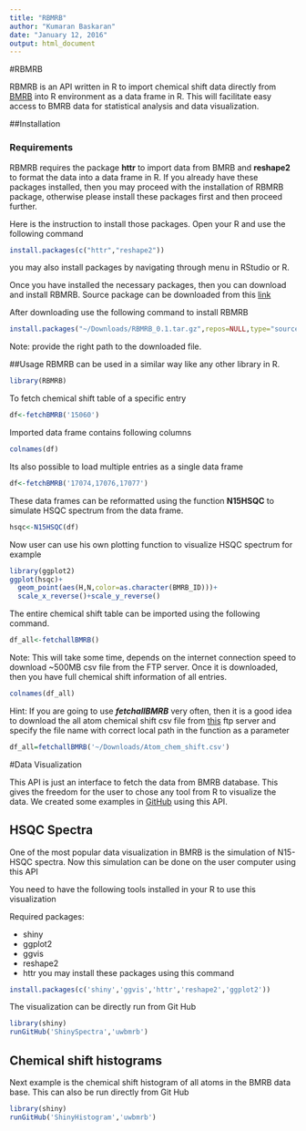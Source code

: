 ```yaml
---
title: "RBMRB"
author: "Kumaran Baskaran"
date: "January 12, 2016"
output: html_document
---
```


#RBMRB

RBMRB is an API written in R  to import chemical shift data directly from [BMRB](http://bmrb.wisc.edu/) into R environment 
as a data frame in R. This will facilitate easy access to BMRB data for statistical analysis and data visualization. 

##Installation

### Requirements

RBMRB requires the package **httr** to import data from BMRB and **reshape2** to format the data into a data frame in R. If you already have these packages installed, then you may proceed with the installation of RBMRB package, otherwise please install these packages first and then proceed further.

Here is the instruction to install those packages. Open your R and use the following command 

```r
install.packages(c("httr","reshape2"))
```
you may also install packages by navigating through menu in RStudio or R.

Once you have installed the necessary packages, then you can download and install RBMRB.
Source package can be downloaded from this [link](https://github.com/uwbmrb/RBMRB/blob/master/RBMRB_0.1.tar.gz?raw=true)

After downloading use the following command to install RBMRB
```r
install.packages("~/Downloads/RBMRB_0.1.tar.gz",repos=NULL,type="source")
```

Note: provide the right path to the downloaded file.

##Usage
RBMRB can be used in a similar way like any other library in R. 

```r
library(RBMRB)
```

To fetch chemical shift table of a specific entry
```r
df<-fetchBMRB('15060')
```
Imported data frame contains following columns
```r
colnames(df)
```

Its also possible to load multiple entries as a single data frame
```r
df<-fetchBMRB('17074,17076,17077')
```

These data frames can be reformatted using the function **N15HSQC** to simulate HSQC spectrum from the data frame.
```r
hsqc<-N15HSQC(df)
```
Now user can use his own plotting function to visualize HSQC spectrum
for example
```r
library(ggplot2)
ggplot(hsqc)+
  geom_point(aes(H,N,color=as.character(BMRB_ID)))+
  scale_x_reverse()+scale_y_reverse()
```

The entire chemical shift table can be imported using the following command. 
```r
df_all<-fetchallBMRB()
```
Note: This will take some time, depends on the internet connection speed  to download ~500MB csv file from the FTP
server.
Once it is downloaded, then you have full chemical shift information of all entries. 
```r
colnames(df_all)
```

Hint: If you are going to use  ***fetchallBMRB*** very often, then it is a good idea to download the all atom chemical shift csv file from [this](http://www.bmrb.wisc.edu/ftp/pub/bmrb/relational_tables/nmr-star3.1/Atom_chem_shift.csv) ftp server and specify the file name with correct local path in the function as a parameter

```r
df_all=fetchallBMRB('~/Downloads/Atom_chem_shift.csv')
```

#Data Visualization

This API is just an interface to fetch the data from BMRB database. This gives the freedom for the user to chose 
any tool from R to visualize the data. We created some examples in [GitHub](https://github.com/uwbmrb) using this API.

## HSQC Spectra

One of the most popular data visualization in BMRB is the simulation of N15-HSQC spectra. Now this simulation can be done on the user computer using this API

You need to have the following tools installed in your R to use this visualization

Required packages:

* shiny
* ggplot2
* ggvis
* reshape2
* httr
you may install these packages using this command
```r
install.packages(c('shiny','ggvis','httr','reshape2','ggplot2'))
```

The visualization can be directly run from Git Hub

```r
library(shiny)
runGitHub('ShinySpectra','uwbmrb')
```

## Chemical shift histograms

Next example is the chemical shift histogram of all atoms in the BMRB data base. 
This can also be run directly from Git Hub
```r
library(shiny)
runGitHub('ShinyHistogram','uwbmrb')
```


